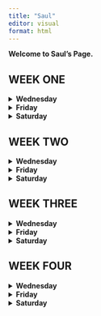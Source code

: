 ```yaml
---
title: "Saul"
editor: visual
format: html
---
```


**Welcome to Saul's Page.**

<H2>WEEK ONE</H2>

<details>

<summary><strong>Wednesday</strong></summary>

## Topics Reviewed

In week 2 we kept using the data set of air quality and started learning about pivot tables. We also reviewed on how to properly use different kinds of graphics and charts in excel.

**Data Description**

Daily air quality measurements in New York, May to September 1973.

**Format**

A data frame with 153 observations on 6 variables.

|        |           |         |                         |
|-------:|:----------|:--------|:------------------------|
| `[,1]` | `Ozone`   | numeric | Ozone (ppb)             |
| `[,2]` | `Solar.R` | numeric | Solar R (lang)          |
| `[,3]` | `Wind`    | numeric | Wind (mph)              |
| `[,4]` | `Temp`    | numeric | Temperature (degrees F) |
| `[,5]` | `Month`   | numeric | Month (1--12)           |
| `[,6]` | `Day`     | numeric | Day of month (1--31)    |

### Details

Daily readings of the following air quality values for May 1, 1973 (a Tuesday) to September 30, 1973.

-   Ozone: Mean ozone in parts per billion from 1300 to 1500 hours at Roosevelt Island

-   Solar.R: Solar radiation in Langleys in the frequency band 4000–7700 Angstroms from 0800 to 1200 hours at Central Park

-   Wind: Average wind speed in miles per hour at 0700 and 1000 hours at LaGuardia Airport

-   Temp: Maximum daily temperature in degrees Fahrenheit at LaGuardia Airport.

**Source**

-   The data were obtained from the New York State Department of Conservation (ozone data) and the National Weather Service (meteorological data).

**References**

-   Chambers, J. M., Cleveland, W. S., Kleiner, B. and Tukey, P. A. (1983) Graphical Methods for Data Analysis. Belmont, CA: Wadsworth.

## Ozone Histogram

We created a Histogram and we use the section of Ozone of this data set to see how the ozone was distribute.

![](Ozone%20Histogram.png){width="375"}

## Scatter Plot Ozone vs Temperature

For the following Scatter Plot, we wanted to see the correlation that Ozone and temperature had together. We took the section of ozone and temperature of this data set and created the scatter plot.

![](ScatterPlot.png){width="375"}

## Average Temp, Ozone, Wind, Solar R. by Month

![](Pivot%201.png){width="390"}

![](Picture1.png){width="375"}

**Average of Temp**:

Starts at 66.46°F in May and increases to a peak of 83.88°F in July.

By September, the temperature drops to 76.90°F.

***Trend***: A clear increase in temperature through the summer months (June, July, and August), followed by a decline in September.

**Average of Ozone**:

Starts low at 24.13 units in May, rises sharply to 59.12 and 60.00 units in July and August, respectively.

Drops back down to 31.45 units in September.

***Trend***: A dramatic spike in ozone levels in the peak summer months.

**Average of Wind**:

Wind speed starts at 11.50 mph in May, increases slightly in June (12.18 mph), then gradually decreases through the summer to 8.52 mph in July and 10.08 mph in September.

***Trend***: A slight increase in early summer, followed by a steady decline.

**Average of Solar Radiation**:

Starts at 182.04 units in May, increases to 216.42 units in July, and decreases again in August (173.09 units) and September (168.21 units).

***Trend***: Solar radiation peaks in July, reflecting longer, sunnier days in mid-summer, with a noticeable decline as the summer ends.

### Max temp, Ozone, Wind, Solar R. by Month

![](Pivot2.png){width="390"}

![](Picture2.png){width="375"}

Using the same variables as before, with repeat a similar process but with the difference that now we were looking for the max of temperature ozone, wind, and solar radiation of these months. Starting with the variable solar radiation, the graphs show that the month with the highest level of this variable was month 5, being at 334. For the rest of the months we see how it declines, with month 6 of 323, month 7 of 314, month 8 of 273, and month 9 259.

Next is the variable temperature. Even though in the last chart the month with the highest averagre temperature was month 7, month 8 had the highest temperature in the month. And the month with the lowest temperature was month 5.

Up next is the variable of wind. And when we take a look to the information of the charts, it shows an interesting correlation between the other variables. If we see the month with the lowest wind rate is 7, being 14.90. In the char above, the month with the highest average temperature is also month 7, which this tells us that less wind could mean a higher temperature.

The last variable in the chart is the ozone. For this variable it is interesting that over these months the ozone variables were completely different from each other.

### Sum temp, Ozone, Wind, Solar R. by Month

![](Pivot3.png){width="390"}

![](Sumquality.png){width="375"}

This table presents the monthly totals for four environmental variables: temperature (Temp), ozone (Ozone), wind (Wind), and solar radiation (Solar.R), across a 5-month period (May to September). Here's an analysis of the data:

### Temperature (Temp)

**Highest Temp**: July recorded the highest temperature with 2181. This suggests that July had the warmest weather in this period.

**Lowest Temp**: June had the lowest temperature at 704. This could indicate cooler conditions in early summer.

***Trend***: There is a noticeable increase from June to July, followed by relatively high values in August and September, suggesting a warmer late summer/early fall season.

**Total**: The sum across all months is 8635, showing that the overall temperature peaks in mid-summer and declines toward the fall.

### Ozone

**Highest Ozone**: July again stands out, with the highest ozone level at 1537. This could be related to high summer temperatures that tend to drive ozone formation.

**Lowest Ozone**: June has the lowest total ozone at 265, possibly due to cooler weather or less pollution.

***Trend***: Ozone increases significantly from May to July, then decreases in August and September, showing that the peak of ozone corresponds to the peak summer month.

**Total**: The overall ozone total is 4673.

### Wind

**Highest Wind**: The highest total wind value is recorded in September at 292.2, likely indicating stronger winds as the season transitions to autumn.

**Lowest Wind**: June has the lowest wind total at 109.6, possibly reflecting more stable atmospheric conditions.

***Trend***: Wind totals fluctuate across the months, with no consistent pattern, except for a noticeable rise in September.

**Total**: The sum for wind across all months is 1103.3.

### Solar Radiation

**Highest Solar Radiation**: July again shows the highest solar radiation total at 5627, reflecting the peak summer sunshine.

**Lowest Solar Radiation**: June has the lowest total solar radiation at 1658, which may be due to fewer daylight hours or cloudier weather.

***Trend***: There’s a steady rise from June to July, followed by a decline in August and September, mirroring the seasonal solar cycle.

**Total**: The overall solar radiation for the period is 20,513, with most of it occurring in the mid-summer months.

### Min temp, Ozone, Wind, Solar R. by Month

![](Pivot4.png){width="390"}

![](Min%20air.png){width="375"}

**Temperature**: The lowest temperature in May is 57°F, increasing gradually through the summer months, peaking at 73°F in July, and slightly dropping to 63°F in September.

***Trend***: Temperatures rise in early summer (June, July) and decline by September.

**Ozone**: The lowest ozone concentration varies, starting very low in May (1 unit), peaking at 12 units in June, and stabilizing around 7-9 units during the rest of the months.

***Trend***: A sharp increase in June, followed by relatively stable levels.

**Wind**: Wind speed declines progressively from May (5.7 mph) to September (2.8 mph).

***Trend***: Wind speed shows a steady decline over the summer.

**Solar Radiation**: It is at its lowest in May (8 units) and fluctuates across the months, reaching a peak in June (37 units) and settling around mid-range values (7-24 units) in other months.

***Trend***: A significant spike in June, with more stable values before and after.

## Month Average of Temperature and Wind

![](Pivot%205.png){width="370"}

![](Chart5.png){width="457"}

**Average Temperature**:

-   In May, the average temperature is 66.46°F.

-   June sees a significant increase to 78.22°F.

-   July has the highest average temperature at 83.88°F, closely followed by August at 83.70°F.

-   The temperature starts to drop in September to 76.90°F.

***Trend***: The average temperature increases steadily from May through July, peaks during July and August, and then starts declining in September.

**Average Wind Speed**:

-   Wind speed starts relatively high in May at 11.50 mph and increases slightly in June to 12.18 mph.

-   However, wind speed drops significantly in July to 8.52 mph and remains relatively low in August at 8.86 mph.

-   It picks up again in September to 10.08 mph.

***Trend***: The wind speed starts high in early summer, drops to its lowest in July and August, and rises again in September.

**Relationship Between Temperature and Wind Speed**:

-   As temperature increases, the wind speed tends to decrease. This inverse relationship is most noticeable in the summer months (July and August), where the highest temperatures coincide with the lowest wind speeds.

-   The drop in wind speed during the hottest months (July and August) suggests that calm, warm weather prevails during the peak of summer.

</details>



<details>

<summary><strong>Friday</strong></summary>

PLACE TEXT HERE
</details>


<details>

<summary><strong>Saturday</strong></summary>

PLACE TEXT HERE

</details>


<H2>WEEK TWO</H2>

<details>

<summary><strong>Wednesday</strong></summary>

Date : Wednesday 09/04 And Friday 09/06

## Topics Reviewed

In week 2 we kept using the data set of air quality and started learning about pivot tables. We also reviewed on how to properly use different kinds of graphics and charts in excel.

**Data Description**

Daily air quality measurements in New York, May to September 1973.

**Format**

A data frame with 153 observations on 6 variables.

|        |           |         |                         |
|-------:|:----------|:--------|:------------------------|
| `[,1]` | `Ozone`   | numeric | Ozone (ppb)             |
| `[,2]` | `Solar.R` | numeric | Solar R (lang)          |
| `[,3]` | `Wind`    | numeric | Wind (mph)              |
| `[,4]` | `Temp`    | numeric | Temperature (degrees F) |
| `[,5]` | `Month`   | numeric | Month (1--12)           |
| `[,6]` | `Day`     | numeric | Day of month (1--31)    |

### Details

Daily readings of the following air quality values for May 1, 1973 (a Tuesday) to September 30, 1973.

-   Ozone: Mean ozone in parts per billion from 1300 to 1500 hours at Roosevelt Island

-   Solar.R: Solar radiation in Langleys in the frequency band 4000–7700 Angstroms from 0800 to 1200 hours at Central Park

-   Wind: Average wind speed in miles per hour at 0700 and 1000 hours at LaGuardia Airport

-   Temp: Maximum daily temperature in degrees Fahrenheit at LaGuardia Airport.

**Source**

-   The data were obtained from the New York State Department of Conservation (ozone data) and the National Weather Service (meteorological data).

**References**

-   Chambers, J. M., Cleveland, W. S., Kleiner, B. and Tukey, P. A. (1983) Graphical Methods for Data Analysis. Belmont, CA: Wadsworth.

## Ozone Histogram

We created a Histogram and we use the section of Ozone of this data set to see how the ozone was distribute.

![](Ozone%20Histogram.png){width="375"}

## Scatter Plot Ozone vs Temperature

For the following Scatter Plot, we wanted to see the correlation that Ozone and temperature had together. We took the section of ozone and temperature of this data set and created the scatter plot.

![](ScatterPlot.png){width="375"}

## Average Temp, Ozone, Wind, Solar R. by Month

![](Pivot%201.png){width="390"}

![](Picture1.png){width="375"}

**Average of Temp**:

Starts at 66.46°F in May and increases to a peak of 83.88°F in July.

By September, the temperature drops to 76.90°F.

***Trend***: A clear increase in temperature through the summer months (June, July, and August), followed by a decline in September.

**Average of Ozone**:

Starts low at 24.13 units in May, rises sharply to 59.12 and 60.00 units in July and August, respectively.

Drops back down to 31.45 units in September.

***Trend***: A dramatic spike in ozone levels in the peak summer months.

**Average of Wind**:

Wind speed starts at 11.50 mph in May, increases slightly in June (12.18 mph), then gradually decreases through the summer to 8.52 mph in July and 10.08 mph in September.

***Trend***: A slight increase in early summer, followed by a steady decline.

**Average of Solar Radiation**:

Starts at 182.04 units in May, increases to 216.42 units in July, and decreases again in August (173.09 units) and September (168.21 units).

***Trend***: Solar radiation peaks in July, reflecting longer, sunnier days in mid-summer, with a noticeable decline as the summer ends.

## Max temp, Ozone, Wind, Solar R. by Month

![](Pivot2.png){width="390"}

![](Picture2.png){width="375"}

Using the same variables as before, with repeat a similar process but with the difference that now we were looking for the max of temperature ozone, wind, and solar radiation of these months. Starting with the variable solar radiation, the graphs show that the month with the highest level of this variable was month 5, being at 334. For the rest of the months we see how it declines, with month 6 of 323, month 7 of 314, month 8 of 273, and month 9 259.

Next is the variable temperature. Even though in the last chart the month with the highest averagre temperature was month 7, month 8 had the highest temperature in the month. And the month with the lowest temperature was month 5.

Up next is the variable of wind. And when we take a look to the information of the charts, it shows an interesting correlation between the other variables. If we see the month with the lowest wind rate is 7, being 14.90. In the char above, the month with the highest average temperature is also month 7, which this tells us that less wind could mean a higher temperature.

The last variable in the chart is the ozone. For this variable it is interesting that over these months the ozone variables were completely different from each other.

## Sum temp, Ozone, Wind, Solar R. by Month

![](Pivot3.png){width="390"}

![](Sumquality.png){width="375"}

This table presents the monthly totals for four environmental variables: temperature (Temp), ozone (Ozone), wind (Wind), and solar radiation (Solar.R), across a 5-month period (May to September). Here's an analysis of the data:

### Temperature (Temp)

**Highest Temp**: July recorded the highest temperature with 2181. This suggests that July had the warmest weather in this period.

**Lowest Temp**: June had the lowest temperature at 704. This could indicate cooler conditions in early summer.

***Trend***: There is a noticeable increase from June to July, followed by relatively high values in August and September, suggesting a warmer late summer/early fall season.

**Total**: The sum across all months is 8635, showing that the overall temperature peaks in mid-summer and declines toward the fall.

### Ozone

**Highest Ozone**: July again stands out, with the highest ozone level at 1537. This could be related to high summer temperatures that tend to drive ozone formation.

**Lowest Ozone**: June has the lowest total ozone at 265, possibly due to cooler weather or less pollution.

***Trend***: Ozone increases significantly from May to July, then decreases in August and September, showing that the peak of ozone corresponds to the peak summer month.

**Total**: The overall ozone total is 4673.

### Wind

**Highest Wind**: The highest total wind value is recorded in September at 292.2, likely indicating stronger winds as the season transitions to autumn.

**Lowest Wind**: June has the lowest wind total at 109.6, possibly reflecting more stable atmospheric conditions.

***Trend***: Wind totals fluctuate across the months, with no consistent pattern, except for a noticeable rise in September.

**Total**: The sum for wind across all months is 1103.3.

### Solar Radiation

**Highest Solar Radiation**: July again shows the highest solar radiation total at 5627, reflecting the peak summer sunshine.

**Lowest Solar Radiation**: June has the lowest total solar radiation at 1658, which may be due to fewer daylight hours or cloudier weather.

***Trend***: There’s a steady rise from June to July, followed by a decline in August and September, mirroring the seasonal solar cycle.

**Total**: The overall solar radiation for the period is 20,513, with most of it occurring in the mid-summer months.

## Min temp, Ozone, Wind, Solar R. by Month

![](Pivot4.png){width="390"}

![](Min%20air.png){width="375"}

**Temperature**: The lowest temperature in May is 57°F, increasing gradually through the summer months, peaking at 73°F in July, and slightly dropping to 63°F in September.

***Trend***: Temperatures rise in early summer (June, July) and decline by September.

**Ozone**: The lowest ozone concentration varies, starting very low in May (1 unit), peaking at 12 units in June, and stabilizing around 7-9 units during the rest of the months.

***Trend***: A sharp increase in June, followed by relatively stable levels.

**Wind**: Wind speed declines progressively from May (5.7 mph) to September (2.8 mph).

***Trend***: Wind speed shows a steady decline over the summer.

**Solar Radiation**: It is at its lowest in May (8 units) and fluctuates across the months, reaching a peak in June (37 units) and settling around mid-range values (7-24 units) in other months.

***Trend***: A significant spike in June, with more stable values before and after.

## Month Average of Temperature and Wind

![](Pivot%205.png){width="370"}

![](Chart5.png){width="457"}

**Average Temperature**:

-   In May, the average temperature is 66.46°F.

-   June sees a significant increase to 78.22°F.

-   July has the highest average temperature at 83.88°F, closely followed by August at 83.70°F.

-   The temperature starts to drop in September to 76.90°F.

***Trend***: The average temperature increases steadily from May through July, peaks during July and August, and then starts declining in September.

**Average Wind Speed**:

-   Wind speed starts relatively high in May at 11.50 mph and increases slightly in June to 12.18 mph.

-   However, wind speed drops significantly in July to 8.52 mph and remains relatively low in August at 8.86 mph.

-   It picks up again in September to 10.08 mph.

***Trend***: The wind speed starts high in early summer, drops to its lowest in July and August, and rises again in September.

**Relationship Between Temperature and Wind Speed**:

-   As temperature increases, the wind speed tends to decrease. This inverse relationship is most noticeable in the summer months (July and August), where the highest temperatures coincide with the lowest wind speeds.

-   The drop in wind speed during the hottest months (July and August) suggests that calm, warm weather prevails during the peak of summer.

    </details>

<details>

<summary><strong>Friday</strong></summary>

</details>

<details>

<summary><strong>Saturday</strong></summary>

</details>

<h2>WEEK THREE</H2>

<details>

<summary><strong>Wednesday</strong></summary>

</details>

<details>

<summary><strong>Friday</strong></summary>

</details>

<details>

<summary><strong>Saturday</strong></summary>

</details>


<h2>WEEK FOUR</H2>

<details>

<summary><strong>Wednesday</strong></summary>

</details>

<details>

<summary><strong>Friday</strong></summary>

</details>

<details>

<summary><strong>Saturday</strong></summary>

</details>

